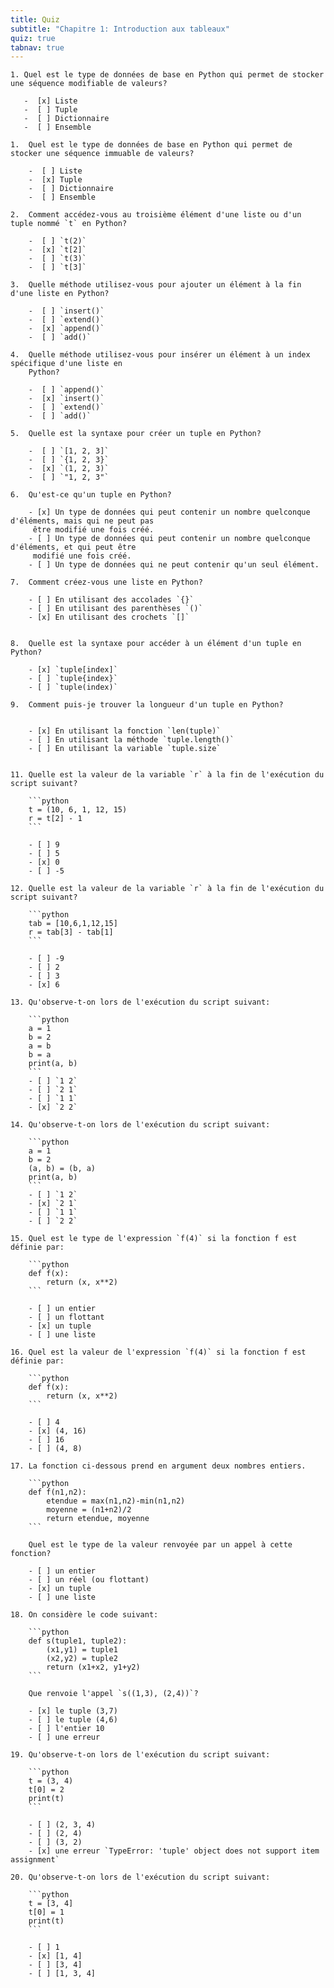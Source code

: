 ```yaml
---
title: Quiz
subtitle: "Chapitre 1: Introduction aux tableaux"
quiz: true
tabnav: true
---
```

```ed-pb
1. Quel est le type de données de base en Python qui permet de stocker une séquence modifiable de valeurs?

   -  [x] Liste
   -  [ ] Tuple
   -  [ ] Dictionnaire
   -  [ ] Ensemble

1.  Quel est le type de données de base en Python qui permet de stocker une séquence immuable de valeurs?

    -  [ ] Liste
    -  [x] Tuple
    -  [ ] Dictionnaire
    -  [ ] Ensemble

2.  Comment accédez-vous au troisième élément d'une liste ou d'un tuple nommé `t` en Python?

    -  [ ] `t(2)`
    -  [x] `t[2]`
    -  [ ] `t(3)`
    -  [ ] `t[3]`

3.  Quelle méthode utilisez-vous pour ajouter un élément à la fin d'une liste en Python?

    -  [ ] `insert()`
    -  [ ] `extend()`
    -  [x] `append()`
    -  [ ] `add()`

4.  Quelle méthode utilisez-vous pour insérer un élément à un index spécifique d'une liste en
    Python?

    -  [ ] `append()`
    -  [x] `insert()`
    -  [ ] `extend()`
    -  [ ] `add()`

5.  Quelle est la syntaxe pour créer un tuple en Python?

    -  [ ] `[1, 2, 3]`
    -  [ ] `{1, 2, 3}`
    -  [x] `(1, 2, 3)`
    -  [ ] `"1, 2, 3"`

6.  Qu'est-ce qu'un tuple en Python?

    - [x] Un type de données qui peut contenir un nombre quelconque d'éléments, mais qui ne peut pas
     être modifié une fois créé.
    - [ ] Un type de données qui peut contenir un nombre quelconque d'éléments, et qui peut être
     modifié une fois créé.
    - [ ] Un type de données qui ne peut contenir qu'un seul élément.
    
7.  Comment créez-vous une liste en Python?

    - [ ] En utilisant des accolades `{}`
    - [ ] En utilisant des parenthèses `()`
    - [x] En utilisant des crochets `[]`
    
   
8.  Quelle est la syntaxe pour accéder à un élément d'un tuple en Python?

    - [x] `tuple[index]`
    - [ ] `tuple{index}`
    - [ ] `tuple(index)`
    
9.  Comment puis-je trouver la longueur d'un tuple en Python?
    

    - [x] En utilisant la fonction `len(tuple)`
    - [ ] En utilisant la méthode `tuple.length()`
    - [ ] En utilisant la variable `tuple.size`
    

11. Quelle est la valeur de la variable `r` à la fin de l'exécution du script suivant?

    ```python
    t = (10, 6, 1, 12, 15) 
    r = t[2] - 1
    ```

    - [ ] 9 
    - [ ] 5 
    - [x] 0 
    - [ ] -5

12. Quelle est la valeur de la variable `r` à la fin de l'exécution du script suivant?

    ```python
    tab = [10,6,1,12,15]
    r = tab[3] - tab[1]
    ```

    - [ ] -9 
    - [ ] 2 
    - [ ] 3 
    - [x] 6

13. Qu'observe-t-on lors de l'exécution du script suivant:

    ```python
    a = 1
    b = 2
    a = b
    b = a
    print(a, b)
    ```
    - [ ] `1 2`
    - [ ] `2 1`
    - [ ] `1 1`
    - [x] `2 2`

14. Qu'observe-t-on lors de l'exécution du script suivant:

    ```python
    a = 1
    b = 2
    (a, b) = (b, a)
    print(a, b)
    ```
    - [ ] `1 2`
    - [x] `2 1`
    - [ ] `1 1`
    - [ ] `2 2`

15. Quel est le type de l'expression `f(4)` si la fonction f est définie par:
   
    ```python
    def f(x):
        return (x, x**2)
    ```

    - [ ] un entier 
    - [ ] un flottant 
    - [x] un tuple
    - [ ] une liste 

16. Quel est la valeur de l'expression `f(4)` si la fonction f est définie par:
   
    ```python
    def f(x):
        return (x, x**2)
    ```

    - [ ] 4 
    - [x] (4, 16)
    - [ ] 16
    - [ ] (4, 8)

17. La fonction ci-dessous prend en argument deux nombres entiers.

    ```python
    def f(n1,n2): 
        etendue = max(n1,n2)-min(n1,n2) 
        moyenne = (n1+n2)/2 
        return etendue, moyenne 
    ```
   
    Quel est le type de la valeur renvoyée par un appel à cette fonction? 

    - [ ] un entier 
    - [ ] un réel (ou flottant) 
    - [x] un tuple 
    - [ ] une liste
   
18. On considère le code suivant:

    ```python
    def s(tuple1, tuple2): 
        (x1,y1) = tuple1 
        (x2,y2) = tuple2 
        return (x1+x2, y1+y2)
    ```
    
    Que renvoie l'appel `s((1,3), (2,4))`? 

    - [x] le tuple (3,7) 
    - [ ] le tuple (4,6) 
    - [ ] l'entier 10 
    - [ ] une erreur
  
19. Qu'observe-t-on lors de l'exécution du script suivant:

    ```python
    t = (3, 4)
    t[0] = 2
    print(t)
    ```

    - [ ] (2, 3, 4)
    - [ ] (2, 4)
    - [ ] (3, 2)
    - [x] une erreur `TypeError: 'tuple' object does not support item assignment`

20. Qu'observe-t-on lors de l'exécution du script suivant:

    ```python
    t = [3, 4]
    t[0] = 1
    print(t)
    ```
 
    - [ ] 1
    - [x] [1, 4]
    - [ ] [3, 4]
    - [ ] [1, 3, 4]
```